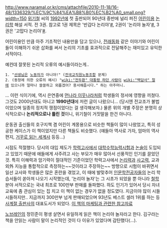 http://www.naramal.or.kr/cms/attachfile/2010-11-18/16-48/1336329/%EC%9C%84%EA%B8%B0%EC%B2%A0_small.png?width=150
[[위기철]] 씨의 [[1992년]]에 첫 출판되어 90년대 중반에 널리 퍼진 [[어린이]]용 [[논리학]] 해설 서적. 전 3권. 참고로 1권 제목은 '반갑다 논리야'[http://plusblog.tistory.com/706 #], 2권이 '논리야 놀자'[http://plusblog.tistory.com/709 #], 3권은 '고맙다 논리야'[http://plusblog.tistory.com/712 #]. 

어린이용인 만큼 아주 기초적인 내용만을 담고 있으나, [[전래동화]] 같은 이야기와 어린이들이 이해하기 쉬운 삽화를 써서 논리의 기초를 효과적으로 전달해주는 재미있고 유익한 서적이다.

예컨데 잘못된 논리적 오류의 예시들이라는게..
 1. "[[선생님]]은 [[노동자]]가 아니야!" ([[전국교직원노동조합]] 문제)
 2. (동정에 의한 오류의 예시) "[[wiki:"전두환" 대통령 하던 사람]]이 [[wiki:"백담사" 절]]에 있으니까 얼마나 쓸쓸하고 외롭겠어? 용서해줍시다." 하는 아주머니. 

... 이런 식이기에, 역시 은연중에 [[먼나라 이웃나라]]처럼 학생들의 정서에 영향을 끼쳤다. 그것도 2000년대도 아니고 '''1990년대'''에 저런 글이 나왔으니... (당시엔 전교조가 불법이었으며 일종의 정치적 쟁점이었다는 걸 생각해보자.) 물론 위의 개별 주장은 분명히 상식적으로나 '''논리적으로나 틀린 것'''이니, 위기철이 거짓말을 한건 아니다.  

운동권 출신들의 호구지책 겸 어린이 계몽용으로 비슷한 책들이 많이 나왔었고, 특히 성공한 케이스가 이 책이었지만 다른 책들도 비슷했다. (얘들아 역사로 가자, 엄마의 역사편지, [[거꾸로 읽는 세계사]] 등등...)

시점도 적절했다. 당시의 대입 제도가 [[학력고사]]에서 [[대학수학능력시험]]과 [[논술]]이 도입되고 있었기 때문에 애들에게 사주려고 사는 부모가 매우 많아서 선풍적인 인기를 끌었던것. 특히 이해력과 암기력이 절대적인 기준이었던 학력고사에서 [[논리]]력과 [[사고]]력, 교과 외外 지능을 통합적으로 측정하는~~것이라고 주장하는~~ 방향으로 시험이 바뀌면서 일선 교사와 학생들은 많은 혼란을 겪었고, 이 때에 발맞추어 [[인문학]]전공자들의 논리 학습서들이 쏟아져 나오기 시작했는데, '논리야 놀자'는 그 시초가 되었을 뿐 아니라 [[철학]] 분야 서적으로는 국내 최초로 100만부 판매를 돌파했다. 하도 인기가 있어서 당시 자녀 교육에 좀 관심이 있는 집 치고 이 책이 없는 경우가 없을 정도였다. 지금이야 많이 시들시들하지만.. 지금까지 300만부 넘게 판매되었으며 93년도 베스트 셀러 1위를 하는 등 [[사계절 출판사]]의 대표도서가 되었다.  [http://blog.naver.com/nsky888/150074553364 이 책의 마케팅과 관련한 참고자료]

[[노브레인]]의 정민준이 평생 살면서 유일하게 읽은 책이 논리야 놀자라고 한다. 김구라는 책을 안읽는 사람이 말이 논리적인 것이 다 이유가 있었다며 감탄했다(...).
